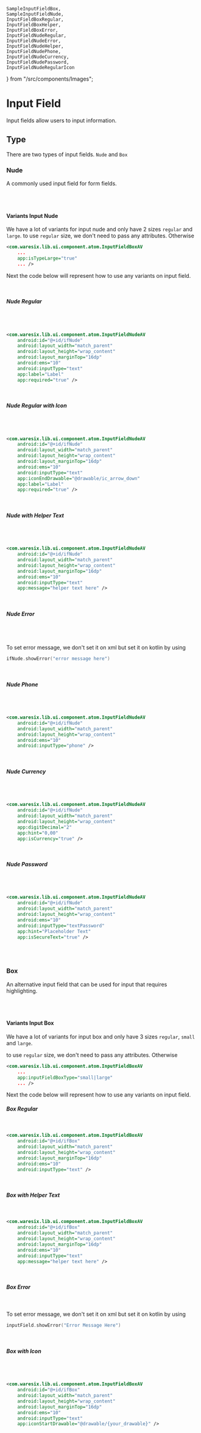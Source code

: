     SampleInputFieldBox, 
    SampleInputFieldNude, 
    InputFieldBoxRegular, 
    InputFieldBoxHelper, 
    InputFieldBoxError,
    InputFieldNudeRegular,
    InputFieldNudeError,
    InputFieldNudeHelper,
    InputFieldNudePhone,
    InputFieldNudeCurrency,
    InputFieldNudePassword,
    InputFieldNudeRegularIcon
} from "/src/components/Images";


# Input Field
Input fields allow users to input information.

## Type
There are two types of input fields. `Nude` and `Box`
### Nude
A commonly used input field for form fields.

<div><SampleInputFieldNude /></div>
<br/><br/>

#### Variants Input Nude
We have a lot of variants for input nude and only have 2 sizes `regular` and `large`.
to use `regular` size, we don't need to pass any attributes. Otherwise
```xml
<com.waresix.lib.ui.component.atom.InputFieldBoxAV
    ...
    app:isTypeLarge="true"
    ... />
```
Next the code below will represent how to use any variants on input field.

<br/>

##### Nude Regular
<br/>
<div><InputFieldNudeRegular/></div>
<br/>

```xml
<com.waresix.lib.ui.component.atom.InputFieldNudeAV
    android:id="@+id/ifNude"
    android:layout_width="match_parent"
    android:layout_height="wrap_content"
    android:layout_marginTop="16dp"
    android:ems="10"
    android:inputType="text"
    app:label="Label"
    app:required="true" />
```
<br/>

##### Nude Regular with Icon
<br/>
<div><InputFieldNudeRegularIcon/></div>
<br/>

```xml
<com.waresix.lib.ui.component.atom.InputFieldNudeAV
    android:id="@+id/ifNude"
    android:layout_width="match_parent"
    android:layout_height="wrap_content"
    android:layout_marginTop="16dp"
    android:ems="10"
    android:inputType="text"
    app:iconEndDrawable="@drawable/ic_arrow_down"
    app:label="Label"
    app:required="true" />
```
<br/>

##### Nude with Helper Text
<br/>
<div><InputFieldNudeHelper/></div>
<br/>

```xml
<com.waresix.lib.ui.component.atom.InputFieldNudeAV
    android:id="@+id/ifNude"
    android:layout_width="match_parent"
    android:layout_height="wrap_content"
    android:layout_marginTop="16dp"
    android:ems="10"
    android:inputType="text"
    app:message="helper text here" />
```
<br/>

##### Nude Error
<br/>
<div><InputFieldNudeError/></div>
<br/>

To set error message, we don't set it on xml but set it on kotlin by using

```kotlin
ifNude.showError("error message here")
```
<br/>

##### Nude Phone
<br/>
<div><InputFieldNudePhone/></div>
<br/>

```xml
<com.waresix.lib.ui.component.atom.InputFieldNudeAV
    android:id="@+id/ifNude"
    android:layout_width="match_parent"
    android:layout_height="wrap_content"
    android:ems="10"
    android:inputType="phone" />
```
<br/>

##### Nude Currency
<br/>
<div><InputFieldNudeCurrency/></div>
<br/>

```xml
<com.waresix.lib.ui.component.atom.InputFieldNudeAV
    android:id="@+id/ifNude"
    android:layout_width="match_parent"
    android:layout_height="wrap_content"
    app:digitDecimal="2"
    app:hint="0,00"
    app:isCurrency="true" />
```
<br/>

##### Nude Password
<br/>
<div><InputFieldNudePassword/></div>
<br/>

```xml
<com.waresix.lib.ui.component.atom.InputFieldNudeAV
    android:id="@+id/ifNude"
    android:layout_width="match_parent"
    android:layout_height="wrap_content"
    android:ems="10"
    android:inputType="textPassword"
    app:hint="Placeholder Text"
    app:isSecureText="true" />
```
<br/>
<div style={{width: '100%', height: 1, backgroundColor: '#F4F6F8'}}/>
<br/>

### Box
An alternative input field that can be used for input that requires highlighting.

<div><SampleInputFieldBox /></div>
<br/><br/>

#### Variants Input Box
We have a lot of variants for input box and only have 3 sizes `regular`, `small` and `large`.

to use `regular` size, we don't need to pass any attributes. Otherwise
```xml
<com.waresix.lib.ui.component.atom.InputFieldBoxAV
    ...
    app:inputFieldBoxType="small|large"
    ... />
```

Next the code below will represent how to use any variants on input field.

##### Box Regular

<div><InputFieldBoxRegular/></div>
<br/>

```xml
<com.waresix.lib.ui.component.atom.InputFieldBoxAV
    android:id="@+id/ifBox"
    android:layout_width="match_parent"
    android:layout_height="wrap_content"
    android:layout_marginTop="16dp"
    android:ems="10"
    android:inputType="text" />
```
<br/>

##### Box with Helper Text

<div><InputFieldBoxHelper/></div>
<br/>

```xml
<com.waresix.lib.ui.component.atom.InputFieldBoxAV
    android:id="@+id/ifBox"
    android:layout_width="match_parent"
    android:layout_height="wrap_content"
    android:layout_marginTop="16dp"
    android:ems="10"
    android:inputType="text"
    app:message="helper text here" />
```
<br/>

##### Box Error

<div><InputFieldBoxError/></div>
<br/>

To set error message, we don't set it on xml but set it on kotlin by using
```kotlin
inputField.showError("Error Message Here")
```
<br/>

##### Box with Icon

<div><SampleInputFieldBox /></div>
<br/><br/>

```xml
<com.waresix.lib.ui.component.atom.InputFieldBoxAV
    android:id="@+id/ifBox"
    android:layout_width="match_parent"
    android:layout_height="wrap_content"
    android:layout_marginTop="16dp"
    android:ems="10"
    android:inputType="text"
    app:iconStartDrawable="@drawable/{your_drawable}" />
```